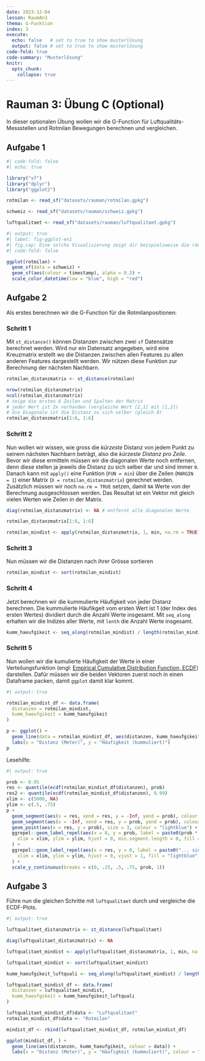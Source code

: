 ```yaml
---
date: 2023-12-04
lesson: RaumAn3
thema: G-Funktion
index: 3
execute: 
  echo: false   # set to true to show musterlösung
  output: false # set to true to show musterlösung
code-fold: true
code-summary: "Musterlösung"
knitr:
  opts_chunk: 
    collapse: true  
---
```


# Rauman 3: Übung C (Optional)

In dieser optionalen Übung wollen wir die G-Function für Luftqualitäts-Messstellen und Rotmilan Bewegungen berechnen und vergleichen.

## Aufgabe 1

```r
#| code-fold: false
#| echo: true

library("sf")
library("dplyr")
library("ggplot2")

rotmilan <- read_sf("datasets/rauman/rotmilan.gpkg")

schweiz <- read_sf("datasets/rauman/schweiz.gpkg")

luftqualitaet <- read_sf("datasets/rauman/luftqualitaet.gpkg")
```

```r
#| output: true
#| label: fig-ggplot-ex1
#| fig.cap: Eine solche Visualisierung zeigt dir beispielsweise die räumliche Ausdehnung der Datenpunkte
#| code-fold: false

ggplot(rotmilan) +
  geom_sf(data = schweiz) +
  geom_sf(aes(colour = timestamp), alpha = 0.2) +
  scale_color_datetime(low = "blue", high = "red")
```

## Aufgabe 2

Als erstes berechnen wir die G-Function für die Rotmilanpositionen:

### Schritt 1

Mit `st_distance()` können Distanzen zwischen zwei `sf` Datensätze berechnet werden. Wird nur ein Datensatz angegeben, wird eine Kreuzmatrix erstellt wo die Distanzen zwischen allen Features zu allen anderen Features dargestellt werden. Wir nützen diese Funktion zur Berechnung der nächsten Nachbarn.

```r
rotmilan_distanzmatrix <- st_distance(rotmilan)

nrow(rotmilan_distanzmatrix)
ncol(rotmilan_distanzmatrix)
# zeige die ersten 6 Zeilen und Spalten der Matrix
# jeder Wert ist 2x vorhanden (vergleiche Wert [2,1] mit [1,2])
# die Diagonale ist die Distanz zu sich selber (gleich 0)
rotmilan_distanzmatrix[1:6, 1:6]
```

### Schritt 2

Nun wollen wir wissen, wie gross die *kürzeste* Distanz von jedem Punkt zu seinem nächsten Nachbarn beträgt, also die *kürzeste Distanz pro Zeile*. Bevor wir diese ermitteln müssen wir die diagonalen Werte noch entfernen, denn diese stellen ja jeweils die Distanz zu sich selber dar und sind immer `0`. Danach kann mit `apply()` eine Funktion (`FUN = min`) über die Zeilen (`MARGIN = 1`) einer Matrix (`X = rotmilan_distanzmatrix`) gerechnet werden. Zusätzlich müssen wir noch `na.rm = TRUE` setzen, damit `NA` Werte von der Berechnung ausgeschlossen werden. Das Resultat ist ein Vektor mit gleich vielen Werten wie Zeilen in der Matrix.

```r
diag(rotmilan_distanzmatrix) <- NA # entfernt alle diagonalen Werte

rotmilan_distanzmatrix[1:6, 1:6]

rotmilan_mindist <- apply(rotmilan_distanzmatrix, 1, min, na.rm = TRUE)
```

### Schritt 3

Nun müssen wir die Distanzen nach ihrer Grösse sortieren 

```r
rotmilan_mindist <- sort(rotmilan_mindist)
```

### Schritt 4

Jetzt berechnen wir die kummulierte Häufigkeit von jeder Distanz berechnen. Die kummulierte Häufikgeit vom ersten Wert ist 1 (der Index des ersten Wertes) dividiert durch die Anzahl Werte insgesamt. Mit `seq_along` erhalten wir die Indizes aller Werte, mit `lenth` die Anzahl Werte insgesamt.

```r
kumm_haeufgikeit <- seq_along(rotmilan_mindist) / length(rotmilan_mindist)
```

### Schritt 5

Nun wollen wir die kumulierte Häufigkeit der Werte in einer Verteilungsfunktion (engl: [Empirical Cumulative Distribution Function, ECDF](https://en.wikipedia.org/wiki/Empirical_distribution_function)) darstellen. Dafür müssen wir die beiden Vektoren zuerst noch in einen Dataframe packen, damit `ggplot` damit klar kommt. 

```r
#| output: true

rotmilan_mindist_df <- data.frame(
  distanzen = rotmilan_mindist,
  kumm_haeufgikeit = kumm_haeufgikeit
)

p <- ggplot() +
  geom_line(data = rotmilan_mindist_df, aes(distanzen, kumm_haeufgikeit)) +
  labs(x = "Distanz (Meter)", y = "Häufigkeit (kummuliert)")
p
```

Lesehilfe:

```r
#| output: true

prob <- 0.95
res <- quantile(ecdf(rotmilan_mindist_df$distanzen), prob)
res2 <- quantile(ecdf(rotmilan_mindist_df$distanzen), 0.99)
xlim <- c(5000, NA)
ylim <- c(.5, .75)
p +
  geom_segment(aes(x = res, xend = res, y = -Inf, yend = prob), colour = "lightblue") +
  geom_segment(aes(x = -Inf, xend = res, y = prob, yend = prob), colour = "lightblue") +
  geom_point(aes(x = res, y = prob), size = 3, colour = "lightblue") +
  ggrepel::geom_label_repel(aes(x = 0, y = prob, label = paste0(prob * 100, "% der Werte...")),
    xlim = xlim, ylim = ylim, hjust = 0, min.segment.length = 0, fill = "lightblue"
  ) +
  ggrepel::geom_label_repel(aes(x = res, y = 0, label = paste0("... sind kleiner als ", round(res, 0), "m")),
    xlim = xlim, ylim = ylim, hjust = 0, vjust = 1, fill = "lightblue", min.segment.length = 0, inherit.aes = FALSE
  ) +
  scale_y_continuous(breaks = c(0, .25, .5, .75, prob, 1))
```

## Aufgabe 3

Führe nun die gleichen Schritte mit `luftqualitaet` durch und vergleiche die ECDF-Plots. 

```r
#| output: true

luftqualitaet_distanzmatrix <- st_distance(luftqualitaet)

diag(luftqualitaet_distanzmatrix) <- NA

luftqualitaet_mindist <- apply(luftqualitaet_distanzmatrix, 1, min, na.rm = TRUE)

luftqualitaet_mindist <- sort(luftqualitaet_mindist)

kumm_haeufgikeit_luftquali <- seq_along(luftqualitaet_mindist) / length(luftqualitaet_mindist)

luftqualitaet_mindist_df <- data.frame(
  distanzen = luftqualitaet_mindist,
  kumm_haeufgikeit = kumm_haeufgikeit_luftquali
)

luftqualitaet_mindist_df$data <- "Luftqualitaet"
rotmilan_mindist_df$data <- "Rotmilan"

mindist_df <- rbind(luftqualitaet_mindist_df, rotmilan_mindist_df)

ggplot(mindist_df, ) +
  geom_line(aes(distanzen, kumm_haeufgikeit, colour = data)) +
  labs(x = "Distanz (Meter)", y = "Häufigkeit (kummuliert)", colour = "Datensatz")
```
